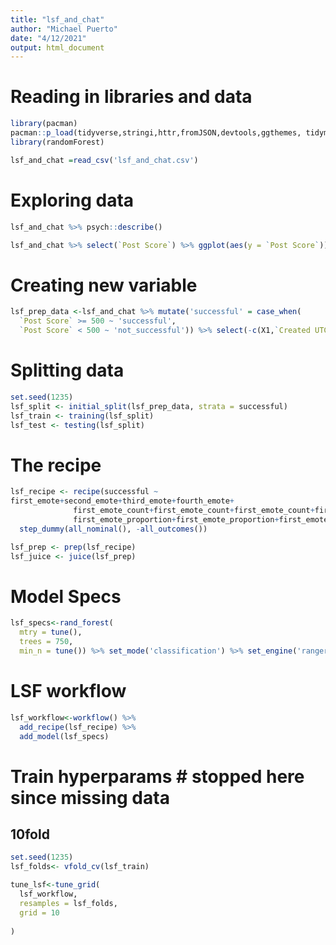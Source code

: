 ```yaml
---
title: "lsf_and_chat"
author: "Michael Puerto"
date: "4/12/2021"
output: html_document
---
```


# Reading in libraries and data

```r
library(pacman)
pacman::p_load(tidyverse,stringi,httr,fromJSON,devtools,ggthemes, tidymodels)
library(randomForest)

lsf_and_chat =read_csv('lsf_and_chat.csv')

```

# Exploring data

```r

lsf_and_chat %>% psych::describe()

```

```r

lsf_and_chat %>% select(`Post Score`) %>% ggplot(aes(y = `Post Score`))+ geom_histogram(bins =100)

```

# Creating new variable 

```r

lsf_prep_data <-lsf_and_chat %>% mutate('successful' = case_when(
  `Post Score` >= 500 ~ 'successful',
  `Post Score` < 500 ~ 'not_successful')) %>% select(-c(X1,`Created UTC`,domain,url))

```

# Splitting data

```r
set.seed(1235)
lsf_split <- initial_split(lsf_prep_data, strata = successful)
lsf_train <- training(lsf_split)
lsf_test <- testing(lsf_split)

```

# The recipe

```r

lsf_recipe <- recipe(successful ~ 
first_emote+second_emote+third_emote+fourth_emote+
              first_emote_count+first_emote_count+first_emote_count+first_emote_count+
              first_emote_proportion+first_emote_proportion+first_emote_proportion+first_emote_proportion,data = lsf_train) %>%
  step_dummy(all_nominal(), -all_outcomes())

lsf_prep <- prep(lsf_recipe)
lsf_juice <- juice(lsf_prep)


```


# Model Specs

```r

lsf_specs<-rand_forest(
  mtry = tune(),
  trees = 750,
  min_n = tune()) %>% set_mode('classification') %>% set_engine('ranger')


```

# LSF workflow

```r

lsf_workflow<-workflow() %>% 
  add_recipe(lsf_recipe) %>% 
  add_model(lsf_specs)

```


# Train hyperparams # stopped here since missing data

## 10fold

```r
set.seed(1235)
lsf_folds<- vfold_cv(lsf_train)

tune_lsf<-tune_grid(
  lsf_workflow,
  resamples = lsf_folds,
  grid = 10
  
)




```


